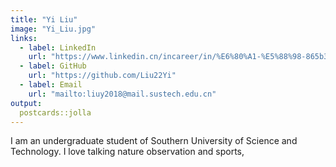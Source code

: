 ```yaml
---
title: "Yi Liu"
image: "Yi_Liu.jpg"
links:
  - label: LinkedIn
    url: "https://www.linkedin.cn/incareer/in/%E6%80%A1-%E5%88%98-865b39184"
  - label: GitHub
    url: "https://github.com/Liu22Yi"
  - label: Email
    url: "mailto:liuy2018@mail.sustech.edu.cn"
output:
  postcards::jolla
---
```

 
I am an undergraduate student of Southern University of Science and Technology. 
I love talking nature observation and sports, 

